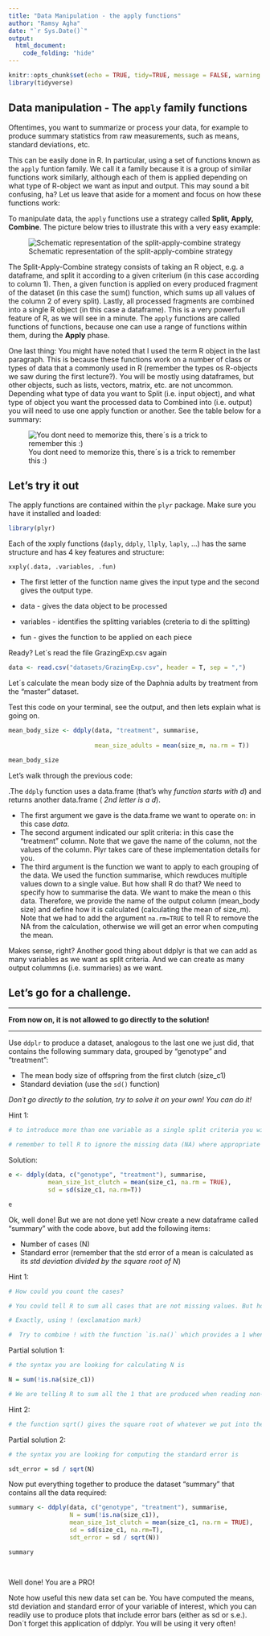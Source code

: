 ---
title: "Data Manipulation - the apply functions"
author: "Ramsy Agha"
date: "`r Sys.Date()`"
output: 
  html_document:
    code_folding: "hide"
---

```{r setup, include=FALSE}
knitr::opts_chunk$set(echo = TRUE, tidy=TRUE, message = FALSE, warning = FALSE)
library(tidyverse)
```

## Data manipulation - The `apply` family functions


Oftentimes, you want to summarize or process your data, for example to produce summary statistics from raw measurements, such as means, standard deviations, etc. 


This can be easily done in R. In particular, using a set of functions known as the `apply` funtion family. We call it a family because it is a group of similar functions work similarly, although each of them is applied depending on what type of R-object we want as input and output. This may sound a bit confusing, ha? Let us leave that aside for a moment and focus on how these functions work: 

To manipulate data, the `apply` functions use a strategy called __Split, Apply, Combine__. The picture below tries to illustrate this with a very easy example:

![Schematic representation of the split-apply-combine strategy](Images/Split_apply_combine.png)

The Split-Apply-Combine strategy consists of taking an R object, e.g. a dataframe, and split it according to a given criterium (in this case according to column 1). Then, a given function is applied on every produced fragment of the dataset (in this case the sum() function, which sums up all values of the column 2 of every split). Lastly, all processed fragments are combined into a single R object (in this case a dataframe). This is a very powerfull feature of R, as we will see in a minute. The `apply` functions are called functions of functions, because one can use a range of functions within them, during the __Apply__ phase. 

One last thing: You might have noted that I used the term R object in the last paragraph. This is because these functions work on a number of class or types of data that a commonly used in R (remember the types os R-objects we saw during the first lecture?). You will be mostly using dataframes, but other objects, such as lists, vectors, matrix, etc. are not uncommon. Depending what type of data you want to Split (i.e. input object), and what type of object you want the processed data to Combined into (i.e. output) you will need to use one apply function or another. See the table below for a summary:

![You dont need to memorize this, there´s is a trick to remember this :)](Images/pplyr_functions.png)







## Let's try it out 

The apply functions are contained within the `plyr` package. Make sure you have it installed and loaded:



```{r}
library(plyr)
```




Each of the xxply functions (`daply`, `ddply`, `llply`, `laply`, …) has the same structure and has 4 key features and structure:

```xxply(.data, .variables, .fun)```

- The first letter of the function name gives the input type and the second gives the output type.

- data - gives the data object to be processed

- variables - identifies the splitting variables (creteria to di the splitting)

- fun - gives the function to be applied on each piece


Ready? Let´s read the file GrazingExp.csv again



```{r}
data <- read.csv("datasets/GrazingExp.csv", header = T, sep = ",")
```




Let´s calculate the mean body size of the Daphnia adults by treatment from the "master" dataset. 

Test this code on your terminal, see the output, and then lets explain what is going on. 




```{r}
mean_body_size <- ddply(data, "treatment", summarise,
                        
                        mean_size_adults = mean(size_m, na.rm = T))

mean_body_size
```



Let’s walk through the previous code:

.The `ddply` function uses a data.frame (that's why _function starts with d_) and returns another data.frame ( _2nd letter is a d_).

- The first argument we gave is the data.frame we want to operate on: in this case _data_. 
- The second argument indicated our split criteria: in this case the “treatment” column. Note that we gave the name of the column, not the values of the column. Plyr takes care of these implementation details for you.
- The third argument is the function we want to apply to each grouping of the data. We used the function summarise, which rewduces multiple values down to a single value. But how shall R do that? We need to specify how to summarise the data. We want to make the mean o this data. Therefore, we provide the name of the output column (mean_body size) and define how it is calculated (calculating the mean of size_m). Note that we had to add the argument `na.rm=TRUE` to tell R to remove the NA from the calculation, otherwise we will get an error when computing the mean.


Makes sense, right? Another good thing about ddplyr is that we can add as many variables as we want as split criteria. And we can create as many output colummns (i.e. summaries) as we want. 

## Let's go for __a challenge__. 

***

__From now on, it is not allowed to go directly to the solution!__

***

Use `ddplr` to produce a dataset, analogous to the last one we just did, that contains the following summary data, grouped by "genotype" and "treatment":

- The mean body size of offspring from the first clutch (size_c1)
- Standard deviation (use the `sd()` function)


*Don´t go directly to the solution, try to solve it on your own! You can do it!*


Hint 1:

```{r}
# to introduce more than one variable as a single split criteria you will need to use the c() function

# remember to tell R to ignore the missing data (NA) where appropriate

```



Solution:

```{r}

e <- ddply(data, c("genotype", "treatment"), summarise,
           mean_size_1st_clutch = mean(size_c1, na.rm = TRUE),
           sd = sd(size_c1, na.rm=T))

e
```


Ok, well done! But we are not done yet! Now create a new dataframe called "summary" with the code above, but add the following items: 

- Number of cases (N)
- Standard error (remember that the std error of a mean is calculated as its _std deviation divided by the square root of N_)



Hint 1:

```{r}
# How could you count the cases? 

# You could tell R to sum all cases that are not missing values. But how? Remember the very first R lesson where we talked about logical operators? How do we refer to as "NOT". 

# Exactly, using ! (exclamation mark)

#  Try to combine ! with the function `is.na()` which provides a 1 when it reads NA and a 0 when if reads a value.   

```



Partial solution 1:
```{r, eval=F}

# the syntax you are looking for calculating N is 

N = sum(!is.na(size_c1))

# We are telling R to sum all the 1 that are produced when reading non-NA values. That's our count right there!

```



Hint 2:

```{r}
# the function sqrt() gives the square root of whatever we put into the brackets
```



Partial solution 2:

```{r, eval=F}
# the syntax you are looking for computing the standard error is 

sdt_error = sd / sqrt(N)

```


Now put everything together to produce the dataset "summary" that contains all the data required:



```{r}


summary <- ddply(data, c("genotype", "treatment"), summarise,
                 N = sum(!is.na(size_c1)),
                 mean_size_1st_clutch = mean(size_c1, na.rm = TRUE),
                 sd = sd(size_c1, na.rm=T),
                 sdt_error = sd / sqrt(N))

summary
                 
                 
```


Well done! You are a PRO! 

Note how useful this new data set can be. You have computed the means, std deviation and standard error of your variable of interest, which you can readily use to produce plots that include error bars (either as sd or s.e.). Don´t forget this application of ddplyr. You will be using it very often!

